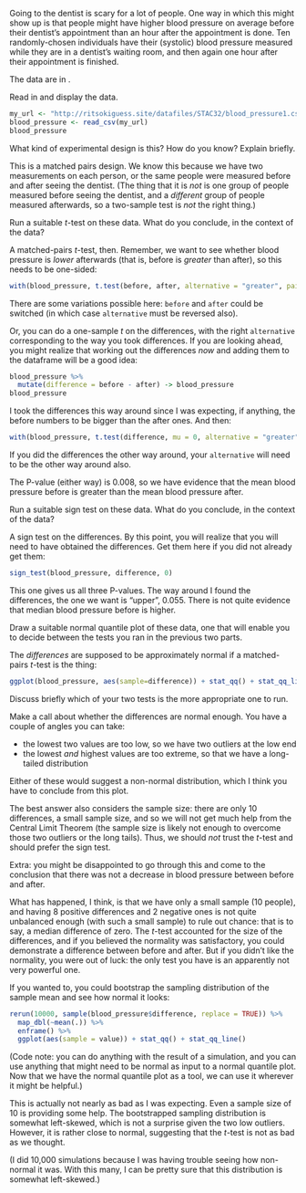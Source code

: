 \question Going to the dentist is scary for a lot of people. One way in which this might show up is that people might have higher blood pressure on average before their dentist's appointment than an hour after the appointment is done. Ten randomly-chosen individuals have their (systolic\endnote{A blood pressure is usually given as two numbers, like ``120 over 80''. The first number, which is the one shown in our data, is called the systolic blood pressure. It is the pressure in the arteries when the heart is pumping. The second is called the diastolic blood pressure, and it is the pressure in the arteries when the heart is resting.}) blood pressure measured while they are in a dentist's waiting room, and then again one hour after their appointment is finished.

The data are in \url{http://ritsokiguess.site/datafiles/STAC32/blood_pressure1.csv}.

\bP

\p Read in and display the data.

\bS

```r
my_url <- "http://ritsokiguess.site/datafiles/STAC32/blood_pressure1.csv"
blood_pressure <- read_csv(my_url)
blood_pressure
```

\eS

\p What kind of experimental design is this? How do you know? Explain briefly.

\bS

This is a matched pairs design. We know this because we have two measurements on each person, or the same people were measured before and after seeing the dentist. (The thing that it is *not* is one group of people measured before seeing the dentist, and a *different* group of people measured afterwards, so a two-sample test is *not* the right thing.)

\eS

\p Run a suitable $t$-test on these data. What do you conclude, in the context of the data?

\bS

A matched-pairs $t$-test, then. Remember, we want to see whether blood pressure is *lower* afterwards (that is, before is *greater* than after), so this needs to be one-sided:

```r
with(blood_pressure, t.test(before, after, alternative = "greater", paired = TRUE))
```

There are some variations possible here: `before` and `after` could be switched (in which case `alternative` must be reversed also).

Or, you can do a one-sample $t$ on the differences, with the right `alternative` corresponding to the way you took differences. If you are looking ahead, you might realize that working out the differences *now* and adding them to the dataframe will be a good idea:

```r
blood_pressure %>% 
  mutate(difference = before - after) -> blood_pressure
blood_pressure
```

I took the differences this way around since I was expecting, if anything, the before numbers to be bigger than the after ones. And then:

```r
with(blood_pressure, t.test(difference, mu = 0, alternative = "greater"))
```

If you did the differences the other way around, your `alternative` will need to be the other way around also.

The P-value (either way) is 0.008,\endnote{Give the P-value, and round it off to about this accuracy so that your reader can see easily (i) how it compares to 0.05, and (ii) how big it is. More than two decimal places is too many.} so we have evidence that the mean blood pressure before is greater than the mean blood pressure after.

\eS

\p Run a suitable sign test on these data. What do you conclude, in the context of the data?

\bS

A sign test on the differences. By this point, you will realize that you will need to have obtained the differences. Get them here if you did not already get them:

```r
sign_test(blood_pressure, difference, 0)
```

This one gives us all three P-values. The way around I found the differences, the one we want is "upper", 0.055. There is not quite evidence that median blood pressure before is higher. 

\eS

\p Draw a suitable normal quantile plot of these data, one that will enable you to decide between the tests you ran in the previous two parts.

\bS


The *differences* are supposed to be approximately normal if a matched-pairs $t$-test is the thing:

```r
ggplot(blood_pressure, aes(sample=difference)) + stat_qq() + stat_qq_line()
```

\eS

\p Discuss briefly which of your two tests is the more appropriate one to run.

\bS

Make a call about whether the differences are normal enough. You have a couple of angles you can take:

- the lowest two values are too low, so we have two outliers at the low end
- the lowest *and* highest values are too extreme, so that we have a long-tailed distribution

Either of these would suggest a non-normal distribution, which I think you have to conclude from this plot.

The best answer also considers the sample size: there are only 10 differences, a small sample size, and so we will not get much help from the Central Limit Theorem (the sample size is likely not enough\endnote{But see the Extra.} to overcome those two outliers or the long tails). Thus, we should *not* trust the $t$-test and should prefer the sign test.

Extra: you might be disappointed to go through this and come to the conclusion that there was not a decrease in blood pressure between before and after.

What has happened, I think, is that we have only a small sample (10 people), and having 8 positive differences and 2 negative ones is not quite unbalanced enough (with such a small sample) to rule out chance: that is to say, a median difference of zero. The $t$-test accounted for the size of the differences, and if you believed the normality was satisfactory, you could demonstrate a difference between before and after. But if you didn't like the normality, you were out of luck: the only test you have is an apparently not very powerful one.

If you wanted to, you could bootstrap the sampling distribution of the sample mean and see how normal it looks:

```r
rerun(10000, sample(blood_pressure$difference, replace = TRUE)) %>% 
  map_dbl(~mean(.)) %>% 
  enframe() %>% 
  ggplot(aes(sample = value)) + stat_qq() + stat_qq_line()
```

(Code note: you can do anything with the result of a simulation, and you can use anything that might need to be normal as input to a normal quantile plot. Now that we have the normal quantile plot as a tool, we can use it wherever it might be helpful.)

This is actually not nearly as bad as I was expecting. Even a sample size of 10 is providing some help. The bootstrapped sampling distribution is somewhat left-skewed, which is not a surprise given the two low outliers. However, it is rather close to normal, suggesting that the $t$-test is not as bad as we thought.

(I did 10,000 simulations because I was having trouble seeing how non-normal it was. With this many, I can be pretty sure that this distribution is somewhat left-skewed.)

\eS



\eP
